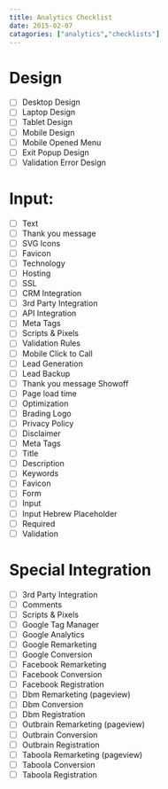 ```yaml
---
title: Analytics Checklist
date: 2015-02-07
catagories: ["analytics","checklists"]
---
```


# Design 

- [ ] Desktop Design 
- [ ] Laptop Design 
- [ ] Tablet Design 
- [ ] Mobile Design 
- [ ] Mobile Opened Menu 
- [ ] Exit Popup Design 
- [ ] Validation Error Design 

# Input:

- [ ] Text 
- [ ] Thank you message 
- [ ] SVG Icons 
- [ ] Favicon 
- [ ] Technology 
- [ ] Hosting 
- [ ] SSL 
- [ ] CRM Integration 
- [ ] 3rd Party Integration 
- [ ] API Integration 
- [ ] Meta Tags 
- [ ] Scripts & Pixels 
- [ ] Validation Rules 
- [ ] Mobile Click to Call 
- [ ] Lead Generation 
- [ ] Lead Backup 
- [ ] Thank you message Showoff 
- [ ] Page load time 
- [ ] Optimization 
- [ ] Brading Logo 
- [ ] Privacy Policy 
- [ ] Disclaimer 
- [ ] Meta Tags 
- [ ] Title 
- [ ] Description 
- [ ] Keywords  
- [ ] Favicon 
- [ ] Form 
- [ ] Input 
- [ ] Input Hebrew Placeholder  
- [ ] Required  
- [ ] Validation  

# Special Integration 

- [ ] 3rd Party Integration  
- [ ] Comments 
- [ ] Scripts & Pixels 
- [ ] Google Tag Manager 
- [ ] Google Analytics 
- [ ] Google Remarketing 
- [ ] Google Conversion 
- [ ] Facebook Remarketing 
- [ ] Facebook Conversion 
- [ ] Facebook Registration 
- [ ] Dbm Remarketing (pageview) 
- [ ] Dbm Conversion 
- [ ] Dbm Registration 
- [ ] Outbrain Remarketing (pageview) 
- [ ] Outbrain Conversion 
- [ ] Outbrain Registration 
- [ ] Taboola Remarketing (pageview) 
- [ ] Taboola Conversion 
- [ ] Taboola Registration 